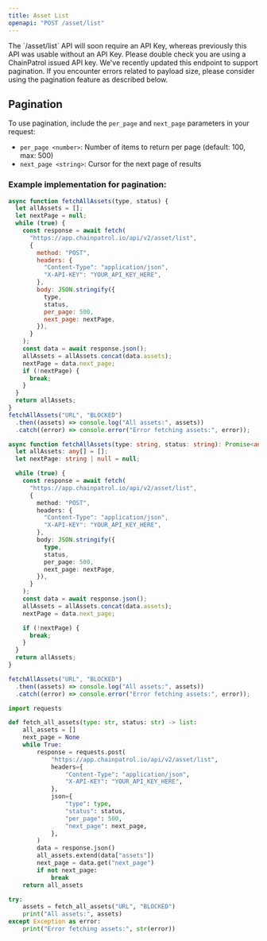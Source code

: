 ```yaml
---
title: Asset List
openapi: "POST /asset/list"
---
```


<Warning>
  The `/asset/list` API will soon require an API Key, whereas previously this
  API was usable without an API Key. Please double check you are using a
  ChainPatrol issued API key.
</Warning>

<Info>
  We've recently updated this endpoint to support pagination. If you encounter
  errors related to payload size, please consider using the pagination feature
  as described below.
</Info>

## Pagination

To use pagination, include the `per_page` and `next_page` parameters in your request:

- `per_page <number>`: Number of items to return per page (default: 100, max: 500)
- `next_page <string>`: Cursor for the next page of results

### Example implementation for pagination:

<CodeGroup>

```javascript JavaScript
async function fetchAllAssets(type, status) {
  let allAssets = [];
  let nextPage = null;
  while (true) {
    const response = await fetch(
      "https://app.chainpatrol.io/api/v2/asset/list",
      {
        method: "POST",
        headers: {
          "Content-Type": "application/json",
          "X-API-KEY": "YOUR_API_KEY_HERE",
        },
        body: JSON.stringify({
          type,
          status,
          per_page: 500,
          next_page: nextPage,
        }),
      }
    );
    const data = await response.json();
    allAssets = allAssets.concat(data.assets);
    nextPage = data.next_page;
    if (!nextPage) {
      break;
    }
  }
  return allAssets;
}
fetchAllAssets("URL", "BLOCKED")
  .then((assets) => console.log("All assets:", assets))
  .catch((error) => console.error("Error fetching assets:", error));
```

```typescript TypeScript
async function fetchAllAssets(type: string, status: string): Promise<any[]> {
  let allAssets: any[] = [];
  let nextPage: string | null = null;

  while (true) {
    const response = await fetch(
      "https://app.chainpatrol.io/api/v2/asset/list",
      {
        method: "POST",
        headers: {
          "Content-Type": "application/json",
          "X-API-KEY": "YOUR_API_KEY_HERE",
        },
        body: JSON.stringify({
          type,
          status,
          per_page: 500,
          next_page: nextPage,
        }),
      }
    );
    const data = await response.json();
    allAssets = allAssets.concat(data.assets);
    nextPage = data.next_page;

    if (!nextPage) {
      break;
    }
  }
  return allAssets;
}

fetchAllAssets("URL", "BLOCKED")
  .then((assets) => console.log("All assets:", assets))
  .catch((error) => console.error("Error fetching assets:", error));
```

```python Python
import requests

def fetch_all_assets(type: str, status: str) -> list:
    all_assets = []
    next_page = None
    while True:
        response = requests.post(
            "https://app.chainpatrol.io/api/v2/asset/list",
            headers={
                "Content-Type": "application/json",
                "X-API-KEY": "YOUR_API_KEY_HERE",
            },
            json={
                "type": type,
                "status": status,
                "per_page": 500,
                "next_page": next_page,
            },
        )
        data = response.json()
        all_assets.extend(data["assets"])
        next_page = data.get("next_page")
        if not next_page:
            break
    return all_assets

try:
    assets = fetch_all_assets("URL", "BLOCKED")
    print("All assets:", assets)
except Exception as error:
    print("Error fetching assets:", str(error))
```

</CodeGroup>
